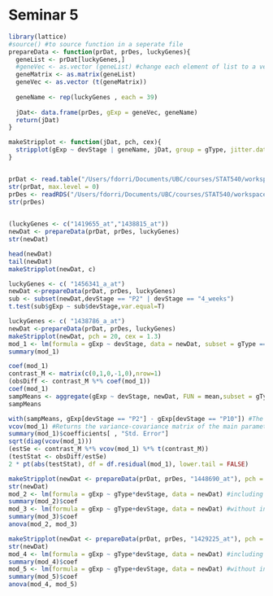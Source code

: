 Seminar 5
========================================================


```r
library(lattice)
#source() #to source function in a seperate file
prepareData <- function(prDat, prDes, luckyGenes){
  geneList <- prDat[luckyGenes,]
  #geneVec <- as.vector (geneList) #change each element of list to a vector
  geneMatrix <- as.matrix(geneList)
  geneVec <- as.vector (t(geneMatrix))
  
  geneName <- rep(luckyGenes , each = 39)
  
  jDat<- data.frame(prDes, gExp = geneVec, geneName)
  return(jDat)
}

makeStripplot <- function(jDat, pch, cex){
  stripplot(gExp ~ devStage | geneName, jDat, group = gType, jitter.data = TRUE, auto.key = TRUE, type = c('p', 'a'), grid = TRUE, pch = pch, cex = cex)
}


prDat <- read.table("/Users/fdorri/Documents/UBC/courses/STAT540/workspace/stat540_2014/examples/photoRec/data/GSE4051_data.tsv")
str(prDat, max.level = 0)
prDes <- readRDS("/Users/fdorri/Documents/UBC/courses/STAT540/workspace/stat540_2014/examples/photoRec/data/GSE4051_design.rds")
str(prDes)

  
(luckyGenes <- c("1419655_at","1438815_at"))
newDat <- prepareData(prDat, prDes, luckyGenes)
str(newDat)

head(newDat)
tail(newDat)
makeStripplot(newDat, c)
```
```r
luckyGenes <- c( "1456341_a_at")
newDat <-prepareData(prDat, prDes, luckyGenes)
sub <- subset(newDat,devStage == "P2" | devStage == "4_weeks")
t.test(sub$gExp ~ sub$devStage,var.equal=T)
```

```r
luckyGenes <- c( "1438786_a_at")
newDat <-prepareData(prDat, prDes, luckyGenes)
makeStripplot(newDat, pch = 20, cex = 1.3)
mod_1 <- lm(formula = gExp ~ devStage, data = newDat, subset = gType == "wt")
summary(mod_1)
```

```r
coef(mod_1)
contrast_M <- matrix(c(0,1,0,-1,0),nrow=1)
(obsDiff <- contrast_M %*% coef(mod_1))
coef(mod_1)
sampMeans <- aggregate(gExp ~ devStage, newDat, FUN = mean,subset = gType == "wt")
sampMeans

with(sampMeans, gExp[devStage == "P2"] - gExp[devStage == "P10"]) #The with( ) function applys an expression to a dataset.
vcov(mod_1) #Returns the variance-covariance matrix of the main parameters of a fitted model object
summary(mod_1)$coefficients[ , "Std. Error"]
sqrt(diag(vcov(mod_1)))
(estSe <- contrast_M %*% vcov(mod_1) %*% t(contrast_M))
(testStat <- obsDiff/estSe)
2 * pt(abs(testStat), df = df.residual(mod_1), lower.tail = FALSE)

```
```r

makeStripplot(newDat <- prepareData(prDat, prDes, "1448690_at"), pch = 20, cex = 1.3)
str(newDat)
mod_2 <- lm(formula = gExp ~ gType*devStage, data = newDat) #including the interaction
summary(mod_2)$coef
mod_3 <- lm(formula = gExp ~ gType+devStage, data = newDat) #without interaction
summary(mod_3)$coef
anova(mod_2, mod_3)
```

```r
makeStripplot(newDat <- prepareData(prDat, prDes, "1429225_at"), pch = 20, cex = 1.3)
str(newDat)
mod_4 <- lm(formula = gExp ~ gType*devStage, data = newDat) #including the interaction
summary(mod_4)$coef
mod_5 <- lm(formula = gExp ~ gType+devStage, data = newDat) #without interaction
summary(mod_5)$coef
anova(mod_4, mod_5)
```




